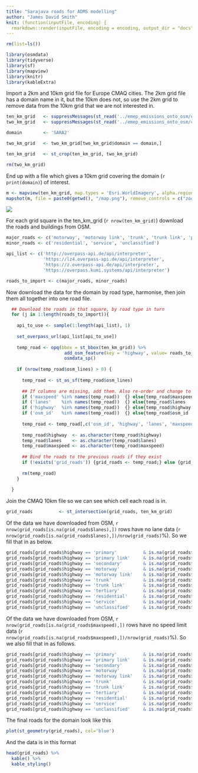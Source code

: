 ```yaml
---
title: "Sarajava roads for ADMS modelling"
author: "James David Smith"
knit: (function(inputFile, encoding) {
  rmarkdown::render(inputFile, encoding = encoding, output_dir = "docs", output_file ="index.html") }) 
---
```


```r
rm(list=ls())

library(osmdata)
library(tidyverse)
library(sf)
library(mapview)
library(knitr)
library(kableExtra)


```

Import a 2km and 10km grid file for Europe CMAQ cities. The 2km grid file has a domain name in it, but the 10km does not, so use the 2km grid to remove data from the 10km grid that we are not interested in.

```r
  
ten_km_grid   <- suppressMessages(st_read('../emep_emissions_onto_osm/cmaq_grid/cmaq_cities_10km_grids.shp')) %>% st_transform(4326)
two_km_grid   <- suppressMessages(st_read('../emep_emissions_onto_osm/cmaq_grid/CMAQ2km_47domains.shp')) %>% st_transform(4326)

domain        <- 'SARA2'

two_km_grid   <- two_km_grid[two_km_grid$domain == domain,]

ten_km_grid   <- st_crop(ten_km_grid, two_km_grid)

rm(two_km_grid)

```

End up with a file which gives a 10km grid covering the domain (`r print(domain)`) of interest.

```r
m <- mapview(ten_km_grid, map.types = 'Esri.WorldImagery', alpha.regions=0.1)
mapshot(m, file = paste0(getwd(), "/map.png"), remove_controls = c("zoomControl", "layersControl", "homeButton","scaleBar"))
```

![](map.png)

For each grid square in the ten_km_grid (`r nrow(ten_km_grid)`) download the roads and buildings from OSM.

```r

major_roads <- c('motorway', 'motorway link', 'trunk', 'trunk link', 'primary', 'primary link', 'secondary', 'tertiary')
minor_roads <- c('residential', 'service', 'unclassified')

api_list <- c('http://overpass-api.de/api/interpreter',
              'https://lz4.overpass-api.de/api/interpreter',
              'https://z.overpass-api.de/api/interpreter',
              'https://overpass.kumi.systems/api/interpreter')

roads_to_import <- c(major_roads, minor_roads)
```

Now download the data for the domain by road type, harmonise, then join them all together into one road file.

```r

  ## Download the roads in that square, by road type in turn
  for (j in 1:length(roads_to_import)){
    
    api_to_use <- sample(1:length(api_list), 1)
  
    set_overpass_url(api_list[api_to_use])
    
    temp_road <- opq(bbox = st_bbox(ten_km_grid)) %>%
                      add_osm_feature(key = 'highway', value= roads_to_import[j]) %>% 
                      osmdata_sp()
    
    if (nrow(temp_road$osm_lines) > 0) {
      
      temp_road <- st_as_sf(temp_road$osm_lines)
      
      ## If columns are missing, add them. Also re-order and change to charaters where needed
      if ('maxspeed' %in% names(temp_road))  {} else{temp_road$maxspeed <- NA}
      if ('lanes'    %in% names(temp_road))  {} else{temp_road$lanes    <- NA}
      if ('highway'  %in% names(temp_road))  {} else{temp_road$highway  <- as.character(roads_to_import[j])}
      if ('osm_id'   %in% names(temp_road))  {} else{temp_road$osm_id   <- as.character(row.names(temp_road))}
      
      temp_road <- temp_road[,c('osm_id', 'highway', 'lanes', 'maxspeed', 'geometry')]
      
      temp_road$highway  <- as.character(temp_road$highway)
      temp_road$lanes    <- as.character(temp_road$lanes)
      temp_road$maxspeed <- as.character(temp_road$maxspeed)
      
      ## Bind the roads to the previous roads if they exist
      if (!exists('grid_roads')) {grid_roads <- temp_road;} else {grid_roads <- rbind(grid_roads, temp_road)}
      
      rm(temp_road)
    }
    
  }


```

Join the CMAQ 10km file so we can see which cell each road is in.

```r

grid_roads          <- st_intersection(grid_roads, ten_km_grid)

```

Of the data we have downloaded from OSM, `r nrow(grid_roads[is.na(grid_roads$lanes),])` rows have no lane data (`r nrow(grid_roads[is.na(grid_roads$lanes),])/nrow(grid_roads)`%). So we fill that in as below.

```r

grid_roads[grid_roads$highway == 'primary'          & is.na(grid_roads$lanes),'lanes'] <- 2
grid_roads[grid_roads$highway == 'primary link'     & is.na(grid_roads$lanes),'lanes'] <- 2
grid_roads[grid_roads$highway == 'secondary'        & is.na(grid_roads$lanes),'lanes'] <- 2
grid_roads[grid_roads$highway == 'motorway'         & is.na(grid_roads$lanes),'lanes'] <- 3
grid_roads[grid_roads$highway == 'motorway link'    & is.na(grid_roads$lanes),'lanes'] <- 3
grid_roads[grid_roads$highway == 'trunk'            & is.na(grid_roads$lanes),'lanes'] <- 3
grid_roads[grid_roads$highway == 'trunk link'       & is.na(grid_roads$lanes),'lanes'] <- 3
grid_roads[grid_roads$highway == 'tertiary'         & is.na(grid_roads$lanes),'lanes'] <- 2
grid_roads[grid_roads$highway == 'residential'      & is.na(grid_roads$lanes),'lanes'] <- 2
grid_roads[grid_roads$highway == 'service'          & is.na(grid_roads$lanes),'lanes'] <- 2
grid_roads[grid_roads$highway == 'unclassified'     & is.na(grid_roads$lanes),'lanes'] <- 2

```

Of the data we have downloaded from OSM, `r nrow(grid_roads[is.na(grid_roads$maxspeed),])` rows have no speed limit data (`r nrow(grid_roads[is.na(grid_roads$maxspeed),])/nrow(grid_roads)`%). So we also fill that in as follows.

```r

grid_roads[grid_roads$highway == 'primary'          & is.na(grid_roads$maxspeed),'maxspeed'] <- 30
grid_roads[grid_roads$highway == 'primary link'     & is.na(grid_roads$maxspeed),'maxspeed'] <- 30
grid_roads[grid_roads$highway == 'secondary'        & is.na(grid_roads$maxspeed),'maxspeed'] <- 30
grid_roads[grid_roads$highway == 'motorway'         & is.na(grid_roads$maxspeed),'maxspeed'] <- 70
grid_roads[grid_roads$highway == 'motorway link'    & is.na(grid_roads$maxspeed),'maxspeed'] <- 70
grid_roads[grid_roads$highway == 'trunk'            & is.na(grid_roads$maxspeed),'maxspeed'] <- 40
grid_roads[grid_roads$highway == 'trunk link'       & is.na(grid_roads$maxspeed),'maxspeed'] <- 40
grid_roads[grid_roads$highway == 'tertiary'         & is.na(grid_roads$maxspeed),'maxspeed'] <- 30
grid_roads[grid_roads$highway == 'residential'      & is.na(grid_roads$maxspeed),'maxspeed'] <- 30
grid_roads[grid_roads$highway == 'service'          & is.na(grid_roads$maxspeed),'maxspeed'] <- 30
grid_roads[grid_roads$highway == 'unclassified'     & is.na(grid_roads$maxspeed),'maxspeed'] <- 30

```

The final roads for the domain look like this

```r
plot(st_geometry(grid_roads), col='blue')
```

And the data is in this format

```r
head(grid_roads) %>%
  kable() %>%
  kable_styling()
```